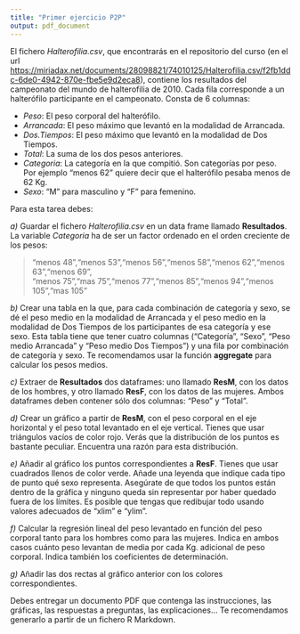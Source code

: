 ```yaml
---
title: "Primer ejercicio P2P"
output: pdf_document
---
```


El fichero *Halterofilia.csv*, que encontrarás en el repositorio del curso (en el url [https://miriadax.net/documents/28098821/74010125/Halterofilia.csv/f2fb1ddc-6de0-4942-870e-fbe5e9d2eca8](https://miriadax.net/documents/28098821/74010125/Halterofilia.csv/f2fb1ddc-6de0-4942-870e-fbe5e9d2eca8)), contiene los resultados del campeonato del mundo de halterofilia de 2010. Cada fila corresponde a un halterófilo participante en el campeonato. Consta de 6 columnas:

* *Peso*: El peso corporal del halterófilo.
* *Arrancada*: El peso máximo que levantó en la modalidad de Arrancada.
* *Dos.Tiempos*: El peso máximo que levantó en la modalidad de Dos Tiempos.
* *Total*: La suma de los dos pesos anteriores.
* *Categoria*: La categoría en la que compitió.  Son categorías por peso.
  Por ejemplo "menos 62" quiere decir que el halterófilo pesaba menos de
  62 Kg.
* *Sexo*: "M" para masculino y "F" para femenino.

Para esta tarea debes:

*a)* Guardar el fichero *Halterofilia.csv* en un data frame llamado **Resultados**. La variable *Categoria* ha de ser un factor ordenado en el orden creciente de los pesos:

> "menos 48","menos 53","menos 56","menos 58","menos 62","menos 63","menos 69",  
> "menos 75","mas 75","menos 77","menos 85","menos 94","menos 105","mas 105"
   
*b)* Crear una tabla en la que, para cada combinación de categoría y sexo, se dé el peso medio en la modalidad de Arrancada y el peso medio en la modalidad de Dos Tiempos de los participantes de esa categoría y ese sexo. Esta tabla tiene que tener cuatro columnas ("Categoría", "Sexo", "Peso medio Arrancada" y "Peso medio Dos Tiempos") y una fila por combinación de categoría y sexo.  Te recomendamos usar la función **aggregate** para calcular los pesos medios.

*c)* Extraer de **Resultados** dos dataframes: uno llamado **ResM**, con los datos de los hombres, y otro llamado **ResF**, con los datos de las mujeres.  Ambos dataframes deben contener sólo dos columnas: "Peso" y "Total".

*d)* Crear un gráfico a partir de **ResM**, con el peso corporal en el eje horizontal y el peso total levantado en el eje vertical.  Tienes que usar triángulos vacíos de color rojo. Verás que la  distribución de los puntos es bastante peculiar. Encuentra una razón para esta distribución.

*e)* Añadir al gráfico los puntos correspondientes a **ResF**. Tienes que usar cuadrados llenos de color verde. Añade una leyenda que indique cada tipo de punto qué sexo representa. Asegúrate de que todos los puntos están  dentro de la gráfica y ninguno queda sin representar por haber quedado fuera de los límites. Es posible que tengas que redibujar todo usando valores adecuados de "xlim" e "ylim". 

*f)* Calcular la regresión lineal del peso levantado en función del peso corporal tanto para los hombres como para las mujeres.  Indica en ambos casos cuánto peso levantan de media por cada Kg.  adicional de peso corporal.  Indica también los coeficientes de determinación.

*g)* Añadir las dos rectas al gráfico anterior con los colores correspondientes.

Debes entregar un documento PDF que contenga las instrucciones, las gráficas, las respuestas a 
preguntas, las explicaciones... Te recomendamos generarlo a partir de un fichero R Markdown.

